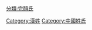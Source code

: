 {{Catnav|頁面分類|人类学|文化人类学|家世與傳承|系譜學|姓氏|中文姓氏}}

{{catmore}}
{{catAZ}}
{{DEFAULTSORT:Nian粘}}

[[Category:漢姓|Category:漢姓]]
[[Category:中國姓氏|Category:中國姓氏]]
[[分類:完顏氏|分類:完顏氏]]